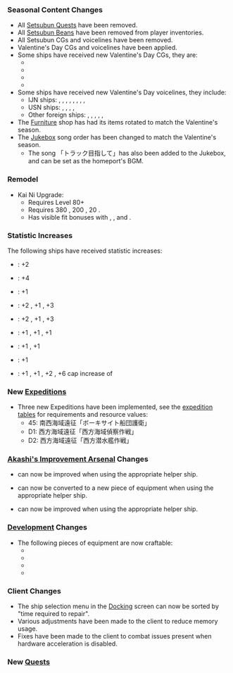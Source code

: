 {{Update|pagename={{{pagename|}}}
|banner = Wikia_2020_February_7th_Banner.png
|maintenance_start = 7 February 2020 11:00
|maintenance_end = 7 February 2020 21:00
}}
===Seasonal Content Changes===
*All [[Setsubun|Setsubun Quests]] have been removed.
*All {{EquipmentCardKai|Setsubun Beans|icon=true|size=50px}} [[Setsubun|Setsubun Beans]] have been removed from player inventories.
*All Setsubun CGs and voicelines have been removed.
*Valentine's Day CGs and voicelines have been applied.
*Some ships have received new Valentine's Day CGs, they are:
**{{ShipLink|Grecale}}
**{{ShipLink|Fukae}}
**{{ShipLink|Hayanami}}
**{{ShipLink|Akishimo}}
*Some ships have received new Valentine's Day voicelines, they include:
**IJN ships: {{ShipLink|Hirato}}, {{ShipLink|Hachijou}}, {{ShipLink|Ishigaki}}, {{ShipLink|Ooyodo}}, {{ShipLink|Shinshuu Maru}}, {{ShipLink|Isuzu}}, {{ShipLink|Nagara}}, {{ShipLink|Akishimo}}, {{ShipLink|Mikura}}
**USN ships: {{ShipLink|Saratoga}}, {{ShipLink|Colorado}}, {{ShipLink|Fletcher}}, {{ShipLink|Houston}}, {{ShipLink|Atlanta}}
**Other foreign ships: {{ShipLink|Perth}}, {{ShipLink|De Ruyter}}, {{ShipLink|Duca degli Abruzzi}}, {{ShipLink|Giuseppe Garibaldi}}, {{ShipLink|Janus}},  {{ShipLink|Grecale}} 
*The [[Furniture]] shop has had its items rotated to match the Valentine's season.
*The [[Furniture/Jukebox|Jukebox]] song order has been changed to match the Valentine's season.
**The song {{Audio|file=Sound_b_bgm_88.ogg}} 「トラック目指して」has also been added to the Jukebox, and can be set as the homeport's BGM.

==={{ShipLink|Shikinami/Kai Ni}} Remodel===
{{SeasonalGallery|slideshow=true|Shikinami/Kai Ni}}
*Kai Ni Upgrade: {{ShipLink|Shikinami/Kai Ni}}
**Requires Level 80+
**Requires 380 {{ammo}}, 200 {{steel}}, 20 {{Devmat}}.
**Has visible fit bonuses with {{EquipmentLink|12.7cm Twin Gun Mount Model B Kai 2}}, {{EquipmentLink|12.7cm Twin Gun Mount Model B Kai 4 (Wartime Modification) + Anti-Aircraft Fire Director}}, and {{EquipmentLink|61cm Triple (Oxygen) Torpedo Mount Late Model}}.

===Statistic Increases===
The following ships have received statistic increases:
*{{ShipLink|Hiryuu/Kai Ni}}: +2 {{Evasion}}
*{{ShipLink|Souryuu/Kai Ni}}: +4 {{Firepower}}
*{{ShipLink|Hyuuga/Kai Ni}}: +1 {{Firepower}}
*{{ShipLink|Chitose/A}}: +2 {{Firepower}}, +1 {{Torpedo}}, +3 {{AA}}
*{{ShipLink|Chiyoda/A}}: +2 {{Firepower}}, +1 {{Torpedo}}, +3 {{AA}}
*{{ShipLink|Kiso/Kai Ni}}: +1 {{Firepower}}, +1 {{Torpedo}}, +1 {{Evasion}}
*{{ShipLink|Tama/Kai Ni}}: +1 {{Firepower}}, +1 {{ASW}}
*{{ShipLink|Fumizuki/Kai Ni}}: +1 {{Firepower}}
*{{ShipLink|Ushio/Kai Ni}}: +1 {{Firepower}}, +1 {{AA}}, +2 {{Armor}}, +6 cap increase of {{Luck}}

===New [[Expedition|Expeditions]]===
*Three new Expeditions have been implemented, see the [[Expedition/Reference tables|expedition tables]] for requirements and resource values:
**45: 南西海域遠征「ボーキサイト船団護衛」
**D1: 西方海域遠征「西方海域偵察作戦」
**D2: 西方海域遠征「西方潜水艦作戦」 {{color|red|(Monthly)}}

===[[Akashi's Improvement Arsenal]] Changes===
* {{EquipmentLink|Type 1 Armor Piercing Shell Kai}} can now be improved when using the appropriate helper ship.
* {{EquipmentLink|Type 1 Armor Piercing Shell}} can now be converted to a new piece of equipment when using the appropriate helper ship.
* {{EquipmentLink|12.7cm Twin Gun Mount Model B Kai 4 (Wartime Modification) + Anti-Aircraft Fire Director}} can now be improved when using the appropriate helper ship.

{{{!}} class="mw-collapsible mw-collapsed wikitable" style="text-align: center; width:100%;"
! colspan="1" {{!}}{{new}}&{{updated}} Akashi's Improvement Arsenal: Equipment Tables
{{!}}-
{{!}}{{ImprovementTableKai
|!new
|#
|Type 1 Armor Piercing Shell Kai
|12.7cm Twin Gun Mount Model B Kai 4 (Wartime Modification) + Anti-Aircraft Fire Director
|custom_row_new_content = <h3>New Equipment</h3>
}}
{{!}}-
{{!}}{{ImprovementTableKai
|!updated
|#
|Type 1 Armor Piercing Shell
|custom_row_updated_content = <h3>Updated Equipment</h3>
}}
{{!}}}

===[[Development]] Changes===
*The following pieces of equipment are now craftable:
**{{EquipmentLink|Type 95 Depth Charge}}
**{{EquipmentLink|20.3cm (No.2) Twin Gun Mount}}
**{{EquipmentLink|12cm 30-tube Rocket Launcher}}
**{{EquipmentLink|Zuiun (631 Air Group)}}

===Client Changes===
*The ship selection menu in the [[Docking]] screen can now be sorted by "time required to repair".
*Various adjustments have been made to the client to reduce memory usage.
*Fixes have been made to the client to combat issues present when hardware acceleration is disabled.

===New [[Quests]]===
{{Quest2|Sortie|Exercise|Expedition|filterIDs=By1 By2 C42 D32}}

<!--
{{Update/Footer|pagename={{{pagename|}}}
|teaser_1 = Teaser-2020-02-02-A.png
|teaser_2 = Teaser-2020-01-14-A.png
|teaser_3 = Teaser-2020-01-14-B.png
}}
-->